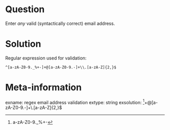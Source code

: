 Question
========
Enter _any_ valid (syntactically correct) email address.

Solution
========

Regular expression used for validation:

```
^[a-zA-Z0-9._%+-]+@[a-zA-Z0-9.-]+\\.[a-zA-Z]{2,}$
```

Meta-information
================
exname: regex email address validation
extype: string
exsolution: ^[a-zA-Z0-9._%+-]+@[a-zA-Z0-9.-]+\\.[a-zA-Z]{2,}$



